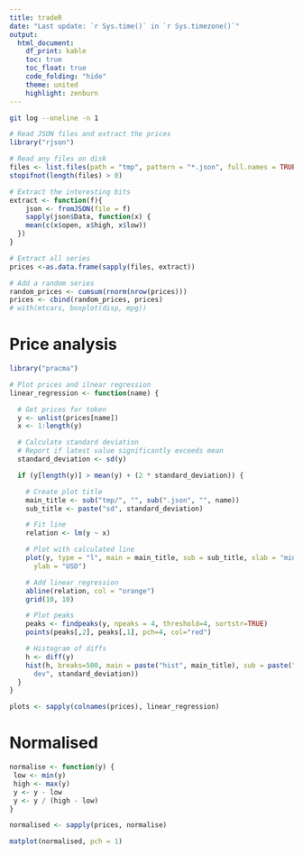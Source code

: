 ```yaml
---
title: tradeR
date: "Last update: `r Sys.time()` in `r Sys.timezone()`"
output:
  html_document:
    df_print: kable
    toc: true
    toc_float: true
    code_folding: "hide"
    theme: united
    highlight: zenburn
---
```

```bash
git log --oneline -n 1
```

```r
# Read JSON files and extract the prices
library("rjson")

# Read any files on disk
files <- list.files(path = "tmp", pattern = "*.json", full.names = TRUE)
stopifnot(length(files) > 0)

# Extract the interesting bits
extract <- function(f){
    json <- fromJSON(file = f)
    sapply(json$Data, function(x) {
    mean(c(x$open, x$high, x$low))
  })
}

# Extract all series
prices <-as.data.frame(sapply(files, extract))

# Add a random series
random_prices <- cumsum(rnorm(nrow(prices)))
prices <- cbind(random_prices, prices)
# with(mtcars, boxplot(disp, mpg))
```

# Price analysis
```r
library("pracma")

# Plot prices and ilnear regression
linear_regression <- function(name) {

  # Get prices for token
  y <- unlist(prices[name])
  x <- 1:length(y)

  # Calculate standard deviation
  # Report if latest value significantly exceeds mean
  standard_deviation <- sd(y)

  if (y[length(y)] > mean(y) + (2 * standard_deviation)) {

    # Create plot title
    main_title <- sub("tmp/", "", sub(".json", "", name))
    sub_title <- paste("sd", standard_deviation)

    # Fit line
    relation <- lm(y ~ x)

    # Plot with calculated line
    plot(y, type = "l", main = main_title, sub = sub_title, xlab = "minutes",
      ylab = "USD")

    # Add linear regression
    abline(relation, col = "orange")
    grid(10, 10)

    # Plot peaks
    peaks <- findpeaks(y, npeaks = 4, threshold=4, sortstr=TRUE)
    points(peaks[,2], peaks[,1], pch=4, col="red")

    # Histogram of diffs
    h <- diff(y)
    hist(h, breaks=500, main = paste("hist", main_title), sub = paste("std
      dev", standard_deviation))
  }
}

plots <- sapply(colnames(prices), linear_regression)
```

# Normalised
```r
normalise <- function(y) {
 low <- min(y)
 high <- max(y)
 y <- y - low
 y <- y / (high - low)
}

normalised <- sapply(prices, normalise)

matplot(normalised, pch = 1)
```
